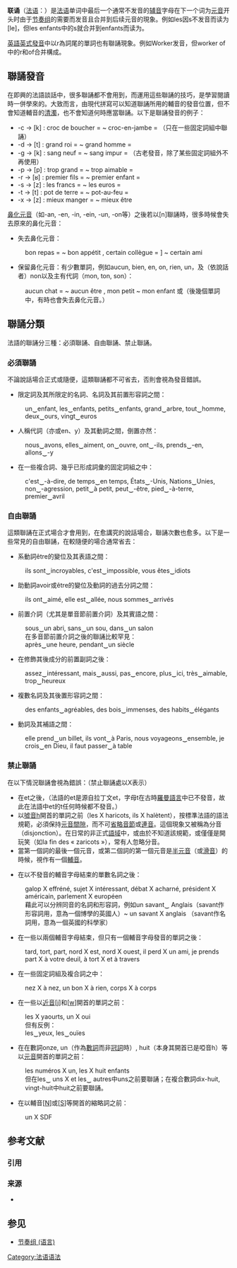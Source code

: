 {{Infobox IPA
| above = 联诵
| ipa symbol   = ◌‿◌
}}
{{语音变化}}
'''联诵'''（[[法语|法语]]：{{lang|fr|liaison}}）是[[法语|法语]]单词中最后一个通常不发音的[[辅音|辅音]]字母在下一个词为[[元音|元音]]开头时由于[[节奏组_(语言)|节奏组]]的需要而发音且合并到后续元音的現象。例如les因s不发音而读为[le]，但les enfants中的s就合并到enfants而读为{{IPA|[lez‿ɑ̃fɑ̃]}}。

[[英語|英語]][[公認發音|英式發音]]中以r為詞尾的單詞也有聯誦現象。例如Worker发音{{IPA|/wɜːkə/}}，但worker of中的r和of合并構成{{IPA|/wɜːkər‿əv/}}。

==聯誦發音==
在即興的法語談話中，很多聯誦都不會用到，而運用這些聯誦的技巧，是學習閱讀時一併學來的。大致而言，由現代拼寫可以知道聯誦所用的輔音的發音位置，但不會知道輔音的[[清濁|清濁]]，也不會知道何時應當聯誦。以下是聯誦發音的例子：
* -c → [k] : croc de boucher = {{IPA|[kʁo də buʃe]}} ~ croc-en-jambe = {{IPA|[kʁɔk‿ ɑ̃ ʒɑ̃b]}}（只在一些固定詞組中聯誦）
* -d → [t] : grand roi = {{IPA|[gʁɑ̃ ʁwa]}} ~ grand homme = {{IPA|[gʁɑ̃t‿ ɔm]}}
* -g → [k] : sang neuf = {{IPA|[sɑ̃ nœf]}} ~ sang impur = {{IPA|[sɑ̃k‿ ɛ̃pyʁ]}}（古老發音，除了某些固定詞組外不再使用）
* -p → [p] : trop grand = {{IPA|[tʁo gʁɑ̃]}} ~ trop aimable = {{IPA|[tʁop‿ ɛmabl]}}
* -r → [ʁ] : premier fils = {{IPA|[pʁəmje fis]}} ~ premier enfant = {{IPA|[pʁəmjɛʁ‿ ɑ̃fɑ̃]}}
* -s → [z] : les francs = {{IPA|[le fʁɑ̃]}} ~ les euros = {{IPA|[lez‿ øʁo]}}
* -t → [t] : pot de terre = {{IPA|[po də tɛʁ]}} ~ pot-au-feu = {{IPA|[pot‿ o fø]}}
* -x → [z] : mieux manger = {{IPA|[mjø mɑ̃ʒe]}} ~ mieux être {{IPA|[mjøz‿ ɛtʁ]}}

[[鼻化元音|鼻化元音]]（如-an, -en, -in, -ein, -un, -on等）之後若以[n]聯誦時，很多時候會失去原來的鼻化元音：
* 失去鼻化元音：
:bon repas = {{IPA|[bɔ̃ ʁəpɑ]}} ~ bon appétit {{IPA|[bɔn‿ apeti]}}, certain collègue = {{IPA|[sɛʁtɛ̃ kɔlɛɡ}}] ~ certain ami {{IPA|[sɛʁtɛn‿ ami]}}
* 保留鼻化元音：有少數單詞，例如aucun, bien, en, on, rien, un，及（依說話者）non以及主有代詞（mon, ton, son）：
:aucun chat = {{IPA|[okœ̃ ʃa]}} ~ aucun être {{IPA|[okœ̃n‿ ɛtʁ]}}, mon petit {{IPA|[mɔ̃ pəti]}} ~ mon enfant {{IPA|[mɔn‿ ɑ̃fɑ̃]}}或{{IPA|[mɔ̃n‿ ɑ̃fɑ̃]}}（後幾個單詞中，有時也會失去鼻化元音。）

==聯誦分類==
法語的聯誦分三種：必須聯誦、自由聯誦、禁止聯誦。

===必須聯誦===
不論說話場合正式或隨便，這類聯誦都不可省去，否則會視為發音錯誤。
* 限定詞及其所限定的名詞、名詞及其前置形容詞之間：
: un‿enfant, les‿enfants, petits‿enfants, grand‿arbre, tout‿homme, deux‿ours, vingt‿euros
* 人稱代詞（亦或en、y）及其動詞之間，倒置亦然：
: nous‿avons, elles‿aiment, on‿ouvre, ont‿-ils, prends‿-en, allons‿-y
* 在一些複合詞、幾乎已形成詞彙的固定詞組之中：
: c'est‿-à-dire, de temps‿en temps, États‿-Unis, Nations‿Unies, non‿-agression, petit‿à petit, peut‿-être, pied‿-à-terre, premier‿avril

===自由聯誦===
這類聯誦在正式場合才會用到，在愈講究的說話場合，聯誦次數也愈多。以下是一些常見的自由聯誦，在較隨便的場合通常省去：
* 系動詞être的變位及其表語之間：
: ils sont‿incroyables, c'est‿impossible, vous êtes‿idiots 
* 助動詞avoir或être的變位及動詞的過去分詞之間：
: ils ont‿aimé, elle est‿allée, nous sommes‿arrivés 
* 前置介詞（尤其是單音節前置介詞）及其賓語之間：
: sous‿un abri, sans‿un sou, dans‿un salon
: 在多音節前置介詞之後的聯誦比較罕見：
: après‿une heure, pendant‿un siècle 
* 在修飾其後成分的前置副詞之後：
: assez‿intéressant, mais‿aussi, pas‿encore, plus‿ici, très‿aimable, trop‿heureux
* 複數名詞及其後置形容詞之間：
: des enfants‿agréables, des bois‿immenses, des habits‿élégants
* 動詞及其補語之間：
:elle prend‿un billet, ils vont‿à Paris, nous voyageons‿ensemble, je crois‿en Dieu, il faut passer‿à table

===禁止聯誦===
在以下情況聯誦會視為錯誤：（禁止聯誦處以X表示）
* 在et之後，（法語的et是源自拉丁文et，字母t在古時[[羅曼語言|羅曼語言]]中已不發音，故此在法語中et的t任何時候都不發音。）
* 以[[噓音h|噓音h]]開首的單詞之前（les X haricots, ils X halètent），按標準法語的語法規範，必須保持[[元音间隙|元音間隙]]，而不可[[音節省略|省略音節]]或[[连音|連音]]。這個現象又被稱為分音（disjonction）。在日常的非正式[[語域|語域]]中，或由於不知道該規範，或僅僅是開玩笑（如la fin des « zaricots »），常有人忽略分音。
* 當第一個詞的最後一個元音，或第二個詞的第一個元音是[[半元音|半元音]]（或[[滑音_(语言)|滑音]]）的時候，視作有一個[[辅音|輔音]]。

* 在以不發音的輔音字母結束的單數名詞之後：
: galop X effréné, sujet X intéressant, débat X acharné, président X américain, parlement X européen 
: 藉此可以分辨同音的名詞和形容詞，例如un savant‿ Anglais（savant作形容詞用，意為一個博學的英國人）~ un savant X anglais （savant作名詞用，意為一個英國的科學家）
* 在一些以兩個輔音字母結束，但只有一個輔音字母發音的單詞之後：
: tard, tort, part, nord X est, nord X ouest, il perd X un ami, je prends part X à votre deuil, à tort X et à travers 
* 在一些固定詞組及複合詞之中：
: nez X à nez, un bon X à rien, corps X à corps 
* 在一些以[[近音|近音]][<nowiki/>[[硬顎近音|j]]]和[<nowiki/>[[濁圓唇軟顎近音|w]]]開首的單詞之前：
: les X yaourts, un X oui
: 但有反例：
: les‿yeux, les‿ouïes
* 在在數詞onze, un（作為[[數詞|數詞]]而非[[冠词|冠詞]]時）, huit（本身其開首已是啞音h）等以[[元音|元音]]開首的單詞之前：
: les numéros X un, les X huit enfants
: 但在les‿ uns X et les‿ autres中uns之前要聯誦；在複合數詞dix-huit, vingt-huit中huit之前要聯誦。
* 在以輔音[<nowiki/>[[鼻化元音|N]]]或[<nowiki/>[[清齒齦擦音|S]]]等開首的縮略詞之前：
: un X SDF

== 参考文献 ==
=== 引用 ===
{{Reflist}}

=== 来源 ===
* {{Cite book |first=Maurice |last=Grevisse |coauthors=André Goosse |title=[[Le_bon_usage|Le bon usage]] |edition=12th |publisher=Duculot |location=Paris}}

== 参见 ==
{{Portal box|法国|语言学}}
* [[节奏组_(语言)|节奏组 (语言)]]

[[Category:法语语法|Category:法语语法]]